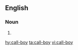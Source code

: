 {{also|callboy|call boy}}
==English==

===Noun===
{{en-noun|head=[[call]]-[[boy]]}}

# {{alternative spelling of|callboy|lang=en}}

[[hy:call-boy]]
[[ta:call-boy]]
[[vi:call-boy]]